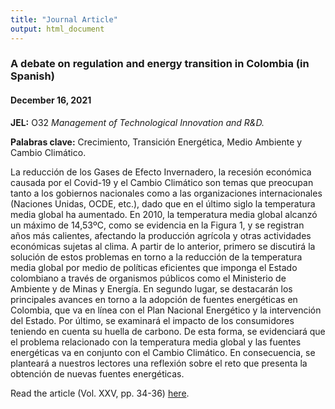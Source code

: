 ```yaml
---
title: "Journal Article"
output: html_document
---
```

### A debate on regulation and energy transition in Colombia (in Spanish)
#### December 16, 2021
**JEL:** O32 *Management of Technological Innovation and R&D.*

**Palabras clave:** Crecimiento, Transición Energética, Medio Ambiente y Cambio Climático.

La reducción de los Gases de Efecto Invernadero, la recesión económica causada por el Covid-19 y el Cambio Climático son temas que preocupan tanto a los gobiernos nacionales como a las organizaciones internacionales (Naciones Unidas, OCDE, etc.), dado que en el último siglo la temperatura media global ha aumentado. En 2010, la temperatura media global alcanzó un máximo de 14,53ºC, como se evidencia en la Figura 1, y se registran años más calientes, afectando la producción agrícola y otras actividades económicas sujetas al clima. A partir de lo anterior, primero se discutirá la solución de estos problemas en torno a la reducción de la temperatura media global por medio de políticas eficientes que imponga el Estado colombiano a través de organismos públicos como el Ministerio de Ambiente y de Minas y Energía. En segundo lugar, se destacarán los principales avances en torno a la adopción de fuentes energéticas en Colombia, que va en línea con el Plan Nacional Energético y la intervención del Estado. Por último, se examinará el impacto de los consumidores teniendo en cuenta su huella de carbono. De esta forma, se evidenciará que el problema relacionado con la temperatura media global y las fuentes energéticas va en conjunto con el Cambio Climático. En consecuencia, se planteará a nuestros lectores una reflexión sobre el reto que presenta la obtención de nuevas fuentes energéticas.

Read the article (Vol. XXV, pp. 34-36) [here](http://revistasupuestos.com/ediciones).